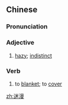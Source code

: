 ==Chinese==
{{zh-forms}}

===Pronunciation===
{{zh-pron
|m=mímàn
|cat=a,v
}}

===Adjective===
{{zh-adj}}

# [[hazy]]; [[indistinct]]

===Verb===
{{zh-verb}}

# to [[blanket]]; to [[cover]]

[[zh:迷漫]]